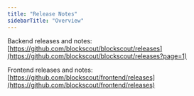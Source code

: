 ```yaml
---
title: "Release Notes"
sidebarTitle: "Overview"
---
```


Backend releases and notes: [https://github.com/blockscout/blockscout/releases](https://github.com/blockscout/blockscout/releases?page=1)

Frontend releases and notes: [https://github.com/blockscout/frontend/releases](https://github.com/blockscout/frontend/releases)


